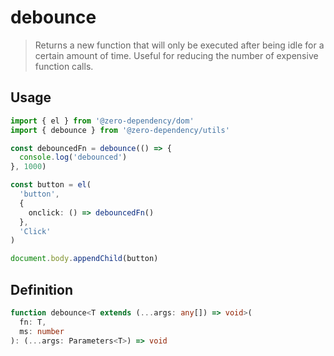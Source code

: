 # debounce

> Returns a new function that will only be executed after being idle for
a certain amount of time. Useful for reducing the number of expensive
function calls.

## Usage

```ts
import { el } from '@zero-dependency/dom'
import { debounce } from '@zero-dependency/utils'

const debouncedFn = debounce(() => {
  console.log('debounced')
}, 1000)

const button = el(
  'button',
  {
    onclick: () => debouncedFn()
  },
  'Click'
)

document.body.appendChild(button)
```

## Definition

```ts
function debounce<T extends (...args: any[]) => void>(
  fn: T,
  ms: number
): (...args: Parameters<T>) => void
```
